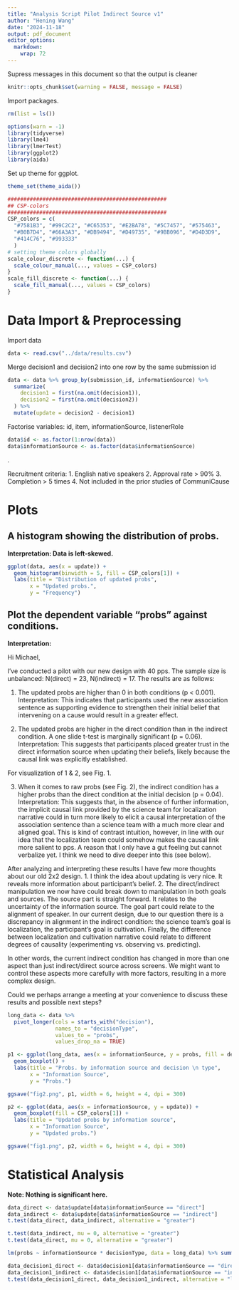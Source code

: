 ```yaml
---
title: "Analysis Script Pilot Indirect Source v1"
author: "Hening Wang"
date: "2024-11-18"
output: pdf_document
editor_options: 
  markdown: 
    wrap: 72
---
```

Supress messages in this document so that the output is cleaner
```r
knitr::opts_chunk$set(warning = FALSE, message = FALSE) 
```
Import packages.
```r
rm(list = ls())

options(warn = -1)
library(tidyverse)
library(lme4)
library(lmerTest)
library(ggplot2)
library(aida)
```

Set up theme for ggplot.

```r
theme_set(theme_aida())

##################################################
## CSP-colors
##################################################
CSP_colors = c(
  "#7581B3", "#99C2C2", "#C65353", "#E2BA78", "#5C7457", "#575463",
  "#B0B7D4", "#66A3A3", "#DB9494", "#D49735", "#9BB096", "#D4D3D9",
  "#414C76", "#993333"
  )
# setting theme colors globally
scale_colour_discrete <- function(...) {
  scale_colour_manual(..., values = CSP_colors)
}
scale_fill_discrete <- function(...) {
  scale_fill_manual(..., values = CSP_colors)
}
```

# Data Import & Preprocessing

Import data

```r
data <- read.csv("../data/results.csv")
```

Merge decision1 and decision2 into one row by the same submission id
```r
data <- data %>% group_by(submission_id, informationSource) %>% 
  summarize(
    decision1 = first(na.omit(decision1)),
    decision2 = first(na.omit(decision2))
  ) %>%
  mutate(update = decision2 - decision1)

```

Factorise variables: id, item, informationSource, listenerRole

```r
data$id <- as.factor(1:nrow(data))
data$informationSource <- as.factor(data$informationSource)
```

.


Recruitment criteria: 1. English native speakers 2. Approval rate \> 90%
3. Completion \> 5 times 4. Not included in the prior studies of
CommuniCause

# Plots

## A histogram showing the distribution of probs. 
**Interpretation: Data is left-skewed.**

```r
ggplot(data, aes(x = update)) +
  geom_histogram(binwidth = 5, fill = CSP_colors[1]) +
  labs(title = "Distribution of updated probs",
       x = "Updated probs.",
       y = "Frequency")

```

## Plot the dependent variable "probs" against conditions.

**Interpretation:**

Hi Michael,

I've conducted a pilot with our new design with 40 pps. The sample size is unbalanced: N(direct) = 23, N(indirect) = 17. The results are as follows:

1. The updated probs are higher than 0 in both conditions (p < 0.001). Interpretation: This indicates that participants used the new association sentence as supporting evidence to strengthen their initial belief that intervening on a cause would result in a greater effect.

2. The updated probs are higher in the direct condition than in the indirect condition. A one slide t-test is marginally significant (p = 0.06). Interpretation: This suggests that participants placed greater trust in the direct information source when updating their beliefs, likely because the causal link was explicitly established.

For visualization of 1 & 2, see Fig. 1.

3. When it comes to raw probs (see Fig. 2), the indirect condition has a higher probs than the direct condition at the initial decision (p = 0.04). Interpretation: This suggests that, in the absence of further information, the implicit causal link provided by the science team for localization narrative could in turn more likely to elicit a causal interpretation of the association sentence than a science team with a much more clear and aligned goal. This is kind of contrast intuition, however, in line with our idea that the localization team could somehow makes the causal link more salient to pps. A reason that I only have a gut feeling but cannot verbalize yet. I think we need to dive deeper into this (see below). 

After analyzing and interpreting these results I have few more thoughts about our old 2x2 design. 
1. I think the idea about updating is very nice. It reveals more information about participant's belief. 
2. The direct/indirect manipulation we now have could break down to manipulation in both goals and sources. The source part is straight forward. It relates to the uncertainty of the information source. The goal part could relate to the alignment of speaker. In our current design, due to our question there is a discrepancy in alignment in the indirect condition: the science team's goal is localization, the participant's goal is cultivation. Finally, the difference between localization and cultivation narrative could relate to different degrees of causality (experimenting vs. observing vs. predicting).

In other words, the current indirect condition has changed in more than one aspect than just indirect/direct source across screens. We might want to control these aspects more carefully with more factors, resulting in a more complex design.

Could we perhaps arrange a meeting at your convenience to discuss these results and possible next steps?



```r
long_data <- data %>%
  pivot_longer(cols = starts_with("decision"),
               names_to = "decisionType",
               values_to = "probs",
               values_drop_na = TRUE)

p1 <- ggplot(long_data, aes(x = informationSource, y = probs, fill = decisionType)) +
  geom_boxplot() +
  labs(title = "Probs. by information source and decision \n type",
       x = "Information Source",
       y = "Probs.")

ggsave("fig2.png", p1, width = 6, height = 4, dpi = 300)
```



```r
p2 <- ggplot(data, aes(x = informationSource, y = update)) +
  geom_boxplot(fill = CSP_colors[1]) + 
  labs(title = "Updated probs by information source",
       x = "Information Source",
       y = "Updated probs.")

ggsave("fig1.png", p2, width = 6, height = 4, dpi = 300)
```

# Statistical Analysis
**Note: Nothing is significant here.** 
```r
data_direct <- data$update[data$informationSource == "direct"]
data_indirect <- data$update[data$informationSource == "indirect"]
t.test(data_direct, data_indirect, alternative = "greater")
```

```r
t.test(data_indirect, mu = 0, alternative = "greater")
t.test(data_direct, mu = 0, alternative = "greater")
```

```r
lm(probs ~ informationSource * decisionType, data = long_data) %>% summary()
```
```r
data_decision1_direct <- data$decision1[data$informationSource == "direct"]
data_decision1_indirect <- data$decision1[data$informationSource == "indirect"]
t.test(data_decision1_direct, data_decision1_indirect, alternative = "less")
```


